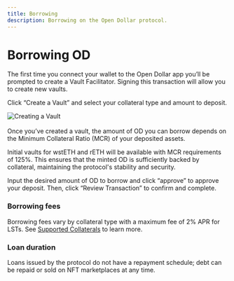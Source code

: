 ```yaml
---
title: Borrowing
description: Borrowing on the Open Dollar protocol.
---
```


# Borrowing OD

The first time you connect your wallet to the Open Dollar app you’ll be prompted to create a Vault Facilitator. Signing this transaction will allow you to create new vaults.

Click “Create a Vault” and select your collateral type and amount to deposit.

![Creating a Vault](</img/Creating a Vault.png>)\
\
Once you’ve created a vault, the amount of OD you can borrow depends on the Minimum Collateral Ratio (MCR) of your deposited assets.

Initial vaults for wstETH and rETH will be available with MCR requirements of 125%. This ensures that the minted OD is sufficiently backed by collateral, maintaining the protocol's stability and security.

Input the desired amount of OD to borrow and click “approve” to approve your deposit. Then, click “Review Transaction” to confirm and complete.

### Borrowing fees

Borrowing fees vary by collateral type with a maximum fee of 2% APR for LSTs. See [Supported Collaterals](https://docs.opendollar.com/Supported-Collaterals) to learn more.

### Loan duration

Loans issued by the protocol do not have a repayment schedule; debt can be repaid or sold on NFT marketplaces at any time.

